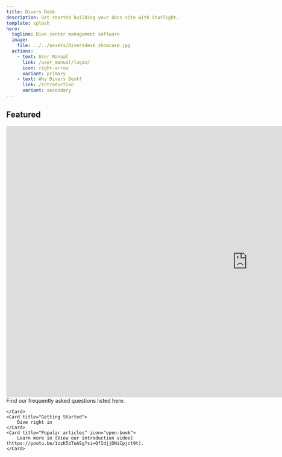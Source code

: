 ```yaml
---
title: Divers Desk
description: Get started building your docs site with Starlight.
template: splash
hero:
  tagline: Dive center management software
  image:
    file: ../../assets/Diversdesk_showcase.jpg
  actions:
    - text: User Manual
      link: /user_manual/login/
      icon: right-arrow
      variant: primary
    - text: Why Divers Desk?
      link: /introduction
	  variant: secondary
---
```



## Featured

<CardGrid>
    <Card title="Introduction Video">
        <iframe width="1280" height="720" src="https://www.youtube.com/embed/QUUr5A2rRKw" 
        title="Divers Desk" frameborder="0" allow="accelerometer; autoplay; clipboard-write; encrypted-media; 
        gyroscope; picture-in-picture; web-share" allowfullscreen></iframe>
    </Card>
    <Card title="FAQs">
       Find our frequently asked questions listed here.
      
    </Card>
    <Card title="Getting Started">
        Dive right in
    </Card>
    <Card title="Popular articles" icon="open-book">
        Learn more in [View our introduction video](https://youtu.be/1zzK5bTuASg?si=QfIdjjDNiCpjct9t).
    </Card>
</CardGrid>